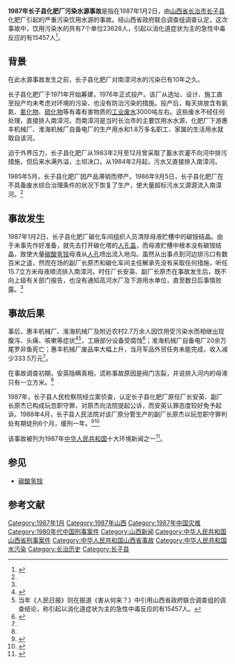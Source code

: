 '''1987年长子县化肥厂污染水源事故'''是指在1987年1月2日，由[[山西省|山西省]][[长治市|长治市]][[长子县|长子县]]化肥厂引起的严重污染饮用水源的事故。经山西省政府联合调查组调查认定，这次事故中，饮用污染水的共有7个单位23628人，引起以消化道症状为主的急性中毒反应的有15457人<ref name=PeopleDaily>{{cite news|author=涂晓东,傅丁根|title=害从何来？|newspaper=人民日报|date=1987-10-10}}</ref>。

== 背景 ==
在此水源事故发生之前，长子县化肥厂对南漳河水的污染已有10年之久。

长子县化肥厂于1971年开始筹建，1976年正式投产。该厂从选址、设计、施工直至投产均未考虑对环境的污染，也没有防治污染的措施。投产后，每天排放含有氨氮、[[氰化物|氰化物]]、[[硫化物|硫化物]]等有毒有害物质的[[工业废水|工业废水]]3000吨左右。这些废水不经任何处理，直接排入南漳河。而南漳河是当时长治市的主要饮用水水源，化肥厂下游惠丰机械厂、淮海机械厂自备电厂的生产用水和1.8万多名职工、家属的生活用水就取自该河。

迫于外界压力，长子县化肥厂从1983年2月至12月曾采取了蓄水农灌不向河中排污措施，但后来水满外溢，土坝决口，从1984年2月起，污水又直接排入南漳河。

1985年5月，长子县化肥厂因产品滞销而停产。1986年9月5日，长子县化肥厂在不具备废水综合治理条件的状况下恢复了生产，使大量超标污水又源源流入南漳河。<ref name=PeopleDaily/>

== 事故发生 ==
1987年1月2日，长子县化肥厂碳化车间组织人员清除母液贮槽中的碳铵结晶。由于未事先作好准备，就先去打开碳化塔的[[人孔盖|人孔盖]]，而母液贮槽中根本没有碳铵结晶，致使大量[[碳酸氢铵|碳酸氢铵]]母液从[[人孔|人孔]]喷出流入地沟。虽然从出事点到河边排污口有数百米之遥，然而在场的副厂长原杰和碳化车间主任解承先没有采取任何措施，听任15.7立方米母液顺流排入南漳河。时任厂长安英、副厂长原杰在事故发生后，既不向上级有关部门报告，也没有通知高河水厂及下游用水单位，直至数日后事情败露。<ref name=PeopleDaily/>

== 事故后果 ==
事后，惠丰机械厂、淮海机械厂及附近农村2.7万余人因饮用受污染水而相继出现腹泻、头痛、咳嗽等症状<ref name=History>{{cite web|title=长治大事记（1987）|url=http://www.dfz.changzhi.gov.cn/lm_event_content.jsp?urltype=news.NewsContentUrl&wbnewsid=262160&wbtreeid=21799|publisher=长治市情网|accessdate=2014-03-30|archive-url=https://web.archive.org/web/20140330142919/http://www.dfz.changzhi.gov.cn/lm_event_content.jsp?urltype=news.NewsContentUrl&wbnewsid=262160&wbtreeid=21799|archive-date=2014-03-30|dead-url=yes}}</ref><ref>当年《人民日报》则在报道《害从何来？》中引用山西省政府联合调查组的调查结论，称引起以消化道症状为主的急性中毒反应的有15457人。</ref>，工廠部分设备受腐蚀<ref>{{cite book|author=《长治市化工志》编纂委员会|title=长治市化工志|year=1990|pages=60|url=http://d.wanfangdata.com.cn/LocalChronicleItem_468966.aspx|access-date=2014-03-30|archive-date=2014-04-07|archive-url=https://web.archive.org/web/20140407072258/http://d.wanfangdata.com.cn/LocalChronicleItem_468966.aspx|dead-url=no}}</ref>；淮海机械厂自备电厂20余万尾罗非鱼死亡；惠丰机械厂废品率大幅上升，当月军品外贸任务未能完成，收入减少333.5万元<ref name=History/>。

在事故调查初期，安英隐瞒真相，谎称事故原因是阀门冻裂，并说排入河内的母液只有一立方米。<ref name=PeopleDaily/>

1987年，长子县人民检察院经立案侦查，认定长子县化肥厂原任厂长安英、副厂长原杰已构成玩忽职守罪，对原杰向法院提起公诉，而安英认罪态度较好免予起诉。1988年4月，长子县人民法院对该厂原分管生产的副厂长原杰以玩忽职守罪判处有期徒刑6个月，缓刑一年。<ref>{{cite news|author=晋环倍|title=长子县化肥厂污染事故结案 原副厂长原杰被判有期徒刑|work=中国环境报|url=http://www.cenews.com.cn/historynews/200804/t20080421_501670.html|accessdate=2014-03-30|date=1988-04-26|archive-date=2014-03-30|archive-url=https://archive.is/20140330095942/http://www.cenews.com.cn/historynews/200804/t20080421_501670.html|dead-url=no}}</ref><ref>{{cite web|title=重大污染殃及四邻 长子县化肥厂厂长被判刑|url=http://www.gdepb.gov.cn/ztzl/dxhjalyzf/zdwrsga/t20060217_35341.html|publisher=广东省环境保护局|accessdate=2014-03-30|deadurl=yes|archiveurl=https://web.archive.org/web/20140330154734/http://www.gdepb.gov.cn/ztzl/dxhjalyzf/zdwrsga/t20060217_35341.html|archivedate=2014-03-30}}</ref>

该事故被列为1987年[[中华人民共和国|中华人民共和国]]十大环境新闻之一<ref>{{cite news|title=本报评出：1987年国内十大环境新闻|url=http://www.cenews.com.cn/gywm/bsdt/zyzxzrxgyx/sdxwls/201202/t20120209_712476.html|accessdate=2014-03-30|newspaper=中国环境报|date=1988-01-02|archive-date=2013-05-11|archive-url=https://web.archive.org/web/20130511152209/http://www.cenews.com.cn/gywm/bsdt/zyzxzrxgyx/sdxwls/201202/t20120209_712476.html|dead-url=no}}</ref>。

== 参见 ==
* [[碳酸氢铵|碳酸氢铵]]

==参考文献==
{{reflist}}

[[Category:1987年1月|Category:1987年1月]]
[[Category:1987年山西|Category:1987年山西]]
[[Category:1987年中国灾难|Category:1987年中国灾难]]
[[Category:1980年代中国刑事案件|Category:1980年代中国刑事案件]]
[[Category:山西新闻|Category:山西新闻]]
[[Category:中华人民共和国山西省刑事案件|Category:中华人民共和国山西省刑事案件]]
[[Category:中华人民共和国山西省事故|Category:中华人民共和国山西省事故]]
[[Category:中华人民共和国水污染|Category:中华人民共和国水污染]]
[[Category:长治历史|Category:长治历史]]
[[Category:长子县|Category:长子县]]